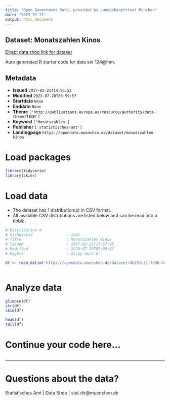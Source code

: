 ```yaml
---
title: "Open Government Data, provided by Landeshauptstadt München"
date: "2023-11-21"
output: html_document
---
```


## Dataset: Monatszahlen Kinos

[Direct data shop link for dataset](https://opendata.muenchen.de/dataset/monatszahlen-kinos)

Auto generated R starter code for data set 124@lhm.

## Metadata

- **Issued** `2017-02-21T14:56:53`
- **Modified** `2023-07-20T05:59:57`
- **Startdate** `None`
- **Enddate** `None`
- **Theme** `['http://publications.europa.eu/resource/authority/data-theme/TECH']`
- **Keyword** `['Monatszahlen']`
- **Publisher** `['statistisches-amt']`
- **Landingpage** `https://opendata.muenchen.de/dataset/monatszahlen-kinos`


# Load packages

```r

library(tidyverse)
library(skimr)

```

# Load data

-   The dataset has 1 distribution(s) in CSV format.
-   All available CSV distributions are listed below and can be read into a tibble.

```r

# Distribution 0
# Ktzhdistid               : 1241
# Title                    : Monatszahlen Kinos
# Issued                   : 2017-02-21T15:57:05
# Modified                 : 2023-07-20T05:59:47
# Rights                   : dl-by-de/2.0

df <- read_delim('https://opendata.muenchen.de/dataset/4b251c31-fd98-4475-88bc-e0504cbc725b/resource/ca564678-4049-4a99-9e0d-b16806557476/download/monatszahlen2307_kinos_10_07_23_nosum.csv')



```

# Analyze data

```r

glimpse(df)
str(df)
skim(df)

head(df)
tail(df)

```

# Continue your code here...

```r

```

------------------------------------------------------------------------

# Questions about the data?

Statistisches Amt | Data Shop | stat.dir@muenchen.de
